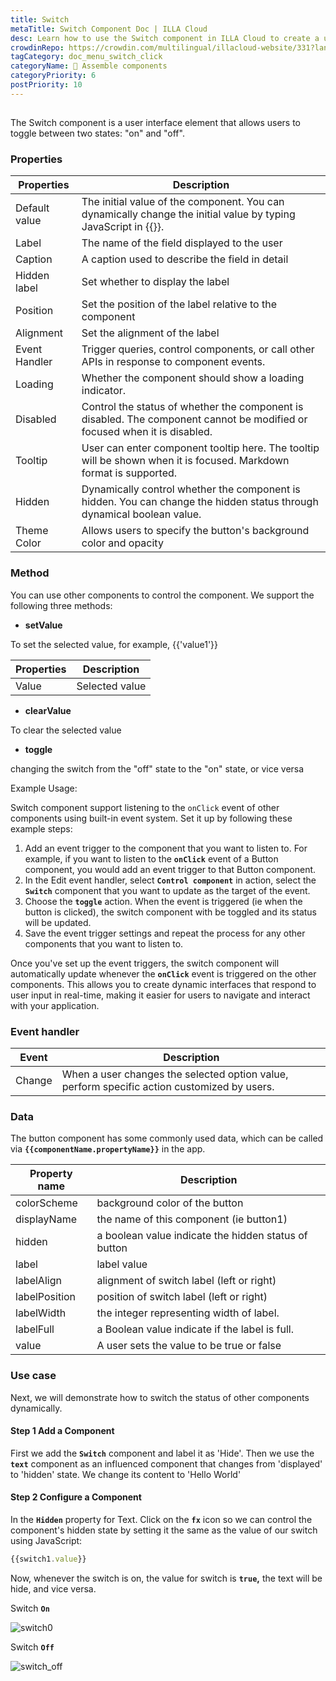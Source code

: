 ```yaml
---
title: Switch
metaTitle: Switch Component Doc | ILLA Cloud
desc: Learn how to use the Switch component in ILLA Cloud to create a user interface that lets users switch between two options. See examples and properties of Switch.
crowdinRepo: https://crowdin.com/multilingual/illacloud-website/331?languages=en&filter=basic&value=0
tagCategory: doc_menu_switch_click
categoryName: 🧬 Assemble components
categoryPriority: 6
postPriority: 10
---
```


## <h2 hidden>What is Switch?</h2>

The Switch component is a user interface element that allows users to toggle between two states: "on" and "off".

### Properties

| Properties    | Description                                                                                                               |
| ------------- | ------------------------------------------------------------------------------------------------------------------------- |
| Default value | The initial value of the component. You can dynamically change the initial value by typing JavaScript in {{}}.            |
| Label         | The name of the field displayed to the user                                                                               |
| Caption       | A caption used to describe the field in detail                                                                            |
| Hidden label  | Set whether to display the label                                                                                          |
| Position      | Set the position of the label relative to the component                                                                   |
| Alignment     | Set the alignment of the label                                                                                            |
| Event Handler | Trigger queries, control components, or call other APIs in response to component events.                                  |
| Loading       | Whether the component should show a loading indicator.                                                                    |
| Disabled      | Control the status of whether the component is disabled. The component cannot be modified or focused when it is disabled. |
| Tooltip       | User can enter component tooltip here. The tooltip will be shown when it is focused. Markdown format is supported.        |
| Hidden        | Dynamically control whether the component is hidden. You can change the hidden status through dynamical boolean value.    |
| Theme Color   | Allows users to specify the button's background color and opacity                                                         |

### Method

You can use other components to control the component. We support the following three methods:

-   **setValue**

To set the selected value, for example, {{'value1'}}

| Properties | Description    |
| ---------- | -------------- |
| Value      | Selected value |

-   **clearValue**

To clear the selected value

-   **toggle**

changing the switch from the "off" state to the "on" state, or vice versa

Example Usage:

Switch component support listening to the `onClick` event of other components using built-in event system. Set it up by following these example steps:

1.  Add an event trigger to the component that you want to listen to. For example, if you want to listen to the **`onClick`** event of a Button component, you would add an event trigger to that Button component.
2.  In the Edit event handler, select **`Control component`** in action, select the **`Switch`** component that you want to update as the target of the event.
3.  Choose the **`toggle`** action. When the event is triggered (ie when the button is clicked), the switch component with be toggled and its status will be updated.
4.  Save the event trigger settings and repeat the process for any other components that you want to listen to.

Once you've set up the event triggers, the switch component will automatically update whenever the **`onClick`** event is triggered on the other components. This allows you to create dynamic interfaces that respond to user input in real-time, making it easier for users to navigate and interact with your application.

### Event handler

| Event  | Description                                                                                 |
| ------ | ------------------------------------------------------------------------------------------- |
| Change | When a user changes the selected option value, perform specific action customized by users. |

### Data

The button component has some commonly used data, which can be called via **`{{componentName.propertyName}}`** in the app.

| Property name | Description                                          |
| ------------- | ---------------------------------------------------- |
| colorScheme   | background color of the button                       |
| displayName   | the name of this component (ie button1)              |
| hidden        | a boolean value indicate the hidden status of button |
| label         | label value                                          |
| labelAlign    | alignment of switch label (left or right)            |
| labelPosition | position of switch label (left or right)             |
| labelWidth    | the integer representing width of label.             |
| labelFull     | a Boolean value indicate if the label is full.       |
| value         | A user sets the value to be true or false            |

### Use case

Next, we will demonstrate how to switch the status of other components dynamically. 

#### Step 1 Add a Component

First we add the **`Switch`** component and label it as 'Hide'. Then we use the **`text`** component as an influenced component that changes from 'displayed' to 'hidden' state. We change its content to 'Hello World' 

#### Step 2 Configure a Component

In the **`Hidden`** property for Text. Click on the **`fx`** icon so we can control the component's hidden state by setting it the same as the value of our switch using JavaScript:

```jsx
{{switch1.value}}
```

Now, whenever the switch is on, the value for switch is **`true`,** the text will be hide, and vice versa.

Switch **`On`** 

![switch0](https://cdn.illacloud.com/official-website/img/docs/switch0.png)

Switch **`Off`**

![switch_off](https://cdn.illacloud.com/official-website/img/docs/switch_off.png)
